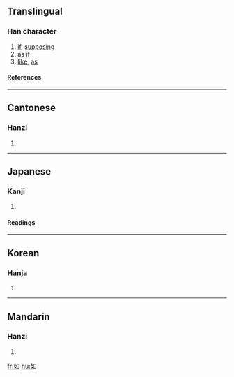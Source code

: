 ==Translingual==
===Han character===
{{Han char|rn=38|rad=女|as=03|sn=6|four=4640<sub>0</sub>|canj=女口 (VR)}}
# [[if]], [[supposing]]
# as if
# [[like]], [[as]]
====References====
{{Han ref|kx=0255.210|dkj=06060|hdz=21025.090|uh=5982|ud=22914|bh=A670|bd=42608}}
----
==Cantonese==
===Hanzi===
{{yue-hanzi|jyut=|y=yu4}}
# {{defn|Cantonese}}
----
==Japanese==
===Kanji===
{{ja-kanji|grade=|rs=女03}}
# {{defn|Japanese}} 
====Readings====
{{ja-readings|on=[[じょ]] (jo), [[にょ]] (nyo)|kun=[[ごとく]] (gotoku), [[しく]] (shiku), [[ゆく]] (yuku)}}
----
==Korean==
===Hanja===
{{ko-hanja|hangeul=여|rv=yeo|mr=yŏ}}
# {{defn|Korean}}
----
==Mandarin==
===Hanzi===
{{cmn-hanzi|pin=[[rú]] (ru2)|wg=ju<sup>2</sup>}}
# {{defn|Mandarin}}

[[fr:如]]
[[hu:如]]